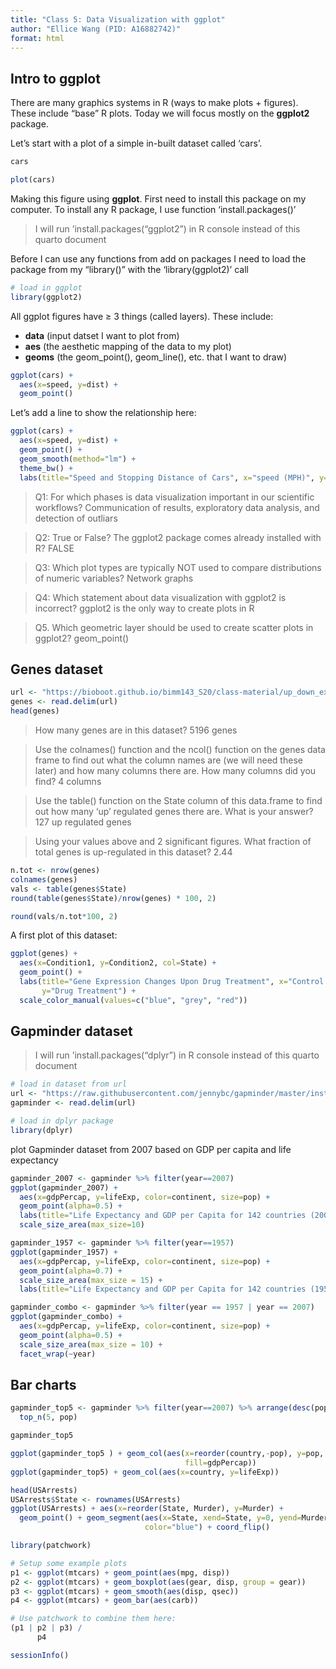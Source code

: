 ```yaml
---
title: "Class 5: Data Visualization with ggplot"
author: "Ellice Wang (PID: A16882742)"
format: html
---
```


## Intro to ggplot

There are many graphics systems in R (ways to make plots + figures). These include "base" R plots. Today we will focus mostly on the **ggplot2** package.

Let's start with a plot of a simple in-built dataset called 'cars'.

```r
cars
```

```r
plot(cars)
```

Making this figure using **ggplot**. First need to install this package on my computer. To install any R package, I use function 'install.packages(<name_of_package>)'

> I will run 'install.packages("ggplot2") in R console instead of this quarto document

Before I can use any functions from add on packages I need to load the package from my "library()" with the 'library(ggplot2)' call

```r
# load in ggplot
library(ggplot2)
```

All ggplot figures have ≥ 3 things (called layers). These include:

-   **data** (input datset I want to plot from)
-   **aes** (the aesthetic mapping of the data to my plot)
-   **geoms** (the geom_point(), geom_line(), etc. that I want to draw)

```r
ggplot(cars) + 
  aes(x=speed, y=dist) + 
  geom_point()
```

Let's add a line to show the relationship here:

```r
ggplot(cars) + 
  aes(x=speed, y=dist) + 
  geom_point() + 
  geom_smooth(method="lm") + 
  theme_bw() +
  labs(title="Speed and Stopping Distance of Cars", x="speed (MPH)", y="distance (ft)")
```

> Q1: For which phases is data visualization important in our scientific workflows? Communication of results, exploratory data analysis, and detection of outliars

> Q2: True or False? The ggplot2 package comes already installed with R? FALSE

> Q3: Which plot types are typically NOT used to compare distributions of numeric variables? Network graphs

> Q4: Which statement about data visualization with ggplot2 is incorrect? ggplot2 is the only way to create plots in R

> Q5. Which geometric layer should be used to create scatter plots in ggplot2? geom_point()

## Genes dataset

```r
url <- "https://bioboot.github.io/bimm143_S20/class-material/up_down_expression.txt"
genes <- read.delim(url)
head(genes)
```

> How many genes are in this dataset? 
5196 genes

> Use the colnames() function and the ncol() function on the genes data frame to find out what the column names are (we will need these later) and how many columns there are. How many columns did you find? 
4 columns

> Use the table() function on the State column of this data.frame to find out how many ‘up’ regulated genes there are. What is your answer? 
127 up regulated genes

> Using your values above and 2 significant figures. What fraction of total genes is up-regulated in this dataset? 
2.44

```r
n.tot <- nrow(genes)
colnames(genes)
vals <- table(genes$State)
round(table(genes$State)/nrow(genes) * 100, 2)

round(vals/n.tot*100, 2)
```

A first plot of this dataset:

```r
ggplot(genes) + 
  aes(x=Condition1, y=Condition2, col=State) + 
  geom_point() +
  labs(title="Gene Expression Changes Upon Drug Treatment", x="Control (no drug)",
       y="Drug Treatment") +
  scale_color_manual(values=c("blue", "grey", "red"))

```

## Gapminder dataset

> I will run 'install.packages("dplyr") in R console instead of this quarto document


```r
# load in dataset from url
url <- "https://raw.githubusercontent.com/jennybc/gapminder/master/inst/extdata/gapminder.tsv"
gapminder <- read.delim(url)

# load in dplyr package
library(dplyr)
```

plot Gapminder dataset from 2007 based on GDP per capita and life expectancy

```r
gapminder_2007 <- gapminder %>% filter(year==2007)
ggplot(gapminder_2007) + 
  aes(x=gdpPercap, y=lifeExp, color=continent, size=pop) + 
  geom_point(alpha=0.5) + 
  labs(title="Life Expectancy and GDP per Capita for 142 countries (2007)") +
  scale_size_area(max_size=10)

gapminder_1957 <- gapminder %>% filter(year==1957)
ggplot(gapminder_1957) + 
  aes(x=gdpPercap, y=lifeExp, color=continent, size=pop) +
  geom_point(alpha=0.7) + 
  scale_size_area(max_size = 15) + 
  labs(title="Life Expectancy and GDP per Capita for 142 countries (1957)")

gapminder_combo <- gapminder %>% filter(year == 1957 | year == 2007)
ggplot(gapminder_combo) + 
  aes(x=gdpPercap, y=lifeExp, color=continent, size=pop) +
  geom_point(alpha=0.5) + 
  scale_size_area(max_size = 10) + 
  facet_wrap(~year)

```

## Bar charts

```r

gapminder_top5 <- gapminder %>% filter(year==2007) %>% arrange(desc(pop)) %>%
  top_n(5, pop)

gapminder_top5

ggplot(gapminder_top5 ) + geom_col(aes(x=reorder(country,-pop), y=pop, 
                                       fill=gdpPercap))
ggplot(gapminder_top5) + geom_col(aes(x=country, y=lifeExp))

```

```r

head(USArrests)
USArrests$State <- rownames(USArrests)
ggplot(USArrests) + aes(x=reorder(State, Murder), y=Murder) +
  geom_point() + geom_segment(aes(x=State, xend=State, y=0, yend=Murder), 
                              color="blue") + coord_flip()

```

```r
library(patchwork)

# Setup some example plots 
p1 <- ggplot(mtcars) + geom_point(aes(mpg, disp))
p2 <- ggplot(mtcars) + geom_boxplot(aes(gear, disp, group = gear))
p3 <- ggplot(mtcars) + geom_smooth(aes(disp, qsec))
p4 <- ggplot(mtcars) + geom_bar(aes(carb))

# Use patchwork to combine them here:
(p1 | p2 | p3) /
      p4
```


```r
sessionInfo()
```